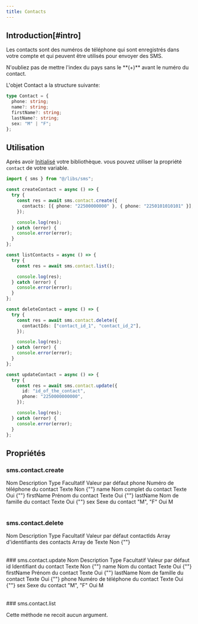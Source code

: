 ```yaml
---
title: Contacts
---
```



## Introduction[#intro]

Les contacts sont des numéros de téléphone qui sont enregistrés dans votre compte et qui peuvent être utilisés pour envoyer des SMS.

<Callout type="warning" emoji="⚠️">
  N'oubliez pas de mettre l'index du pays sans le **(+)** avant le numéro du
  contact.
</Callout>

L'objet Contact a la structure suivante:

```ts
type Contact = {
  phone: string;
  name?: string;
  firstName?: string;
  lastName?: string;
  sex: "M" | "F";
};
```

## Utilisation

Après avoir [Initialisé](/libs/js/get-started/#init) votre bibliothèque.
vous pouvez utiliser la propriété `contact` de votre variable.

```ts filename="/api/contact" showLineNumbers {1,5-7,17,27-29,39-42}
import { sms } from "@/libs/sms";

const createContact = async () => {
  try {
    const res = await sms.contact.create({
      contacts: [{ phone: "22500000000" }, { phone: "2250101010101" }],
    });

    console.log(res);
  } catch (error) {
    console.error(error);
  }
};

const listContacts = async () => {
  try {
    const res = await sms.contact.list();

    console.log(res);
  } catch (error) {
    console.error(error);
  }
};

const deleteContact = async () => {
  try {
    const res = await sms.contact.delete({
      contactIds: ["contact_id_1", "contact_id_2"],
    });

    console.log(res);
  } catch (error) {
    console.error(error);
  }
};

const updateContact = async () => {
  try {
    const res = await sms.contact.update({
      id: "id_of_the_contact",
      phone: "2250000000000",
    });

    console.log(res);
  } catch (error) {
    console.error(error);
  }
};
```

## Propriétés

### sms.contact.create

<Table style={{ marginTop: 20 }}>
  <thead>
    <Table.Tr>
      <Table.Th>Nom</Table.Th>
      <Table.Th>Description</Table.Th>
      <Table.Th>Type</Table.Th>
      <Table.Th>Facultatif</Table.Th>
      <Table.Th>Valeur par défaut</Table.Th>
    </Table.Tr>
  </thead>
  <tbody>
    <Table.Tr>
      <Table.Td>phone</Table.Td>
      <Table.Td>Numéro de téléphone du contact</Table.Td>
      <Table.Td>Texte</Table.Td>
      <Table.Td>Non</Table.Td>
      <Table.Td>{""}</Table.Td>
    </Table.Tr>
    <Table.Tr>
      <Table.Td>name</Table.Td>
      <Table.Td>Nom complet du contact</Table.Td>
      <Table.Td>Texte</Table.Td>
      <Table.Td>Oui</Table.Td>
      <Table.Td>{""}</Table.Td>
    </Table.Tr>
    <Table.Tr>
      <Table.Td>firstName</Table.Td>
      <Table.Td>Prénom du contact</Table.Td>
      <Table.Td>Texte</Table.Td>
      <Table.Td>Oui</Table.Td>
      <Table.Td>{""}</Table.Td>
    </Table.Tr>
    <Table.Tr>
      <Table.Td>lastName</Table.Td>
      <Table.Td>Nom de famille du contact</Table.Td>
      <Table.Td>Texte</Table.Td>
      <Table.Td>Oui</Table.Td>
      <Table.Td>{""}</Table.Td>
    </Table.Tr>
    <Table.Tr>
      <Table.Td>sex</Table.Td>
      <Table.Td>Sexe du contact</Table.Td>
      <Table.Td>"M", "F"</Table.Td>
      <Table.Td>Oui</Table.Td>
      <Table.Td>M</Table.Td>
    </Table.Tr>
  </tbody>
</Table>

### sms.contact.delete

<Table style={{ marginTop: 20 }}>
  <thead>
    <Table.Tr>
      <Table.Th>Nom</Table.Th>
      <Table.Th>Description</Table.Th>
      <Table.Th>Type</Table.Th>
      <Table.Th>Facultatif</Table.Th>
      <Table.Th>Valeur par défaut</Table.Th>
    </Table.Tr>
  </thead>
  <tbody>
    <Table.Tr>
      <Table.Td>contactIds</Table.Td>
      <Table.Td>Array d'identifiants des contacts</Table.Td>
      <Table.Td>Array de Texte</Table.Td>
      <Table.Td>Non</Table.Td>
      <Table.Td>{""}</Table.Td>
    </Table.Tr>
  </tbody>
</Table>
### sms.contact.update

<Table style={{ marginTop: 20 }}>
  <thead>
    <Table.Tr>
      <Table.Th>Nom</Table.Th>
      <Table.Th>Description</Table.Th>
      <Table.Th>Type</Table.Th>
      <Table.Th>Facultatif</Table.Th>
      <Table.Th>Valeur par défaut</Table.Th>
    </Table.Tr>
  </thead>
  <tbody>
    <Table.Tr>
      <Table.Td>id</Table.Td>
      <Table.Td>Identifiant du contact</Table.Td>
      <Table.Td>Texte</Table.Td>
      <Table.Td>Non</Table.Td>
      <Table.Td>{""}</Table.Td>
    </Table.Tr>
    <Table.Tr>
      <Table.Td>name</Table.Td>
      <Table.Td>Nom du contact</Table.Td>
      <Table.Td>Texte</Table.Td>
      <Table.Td>Oui</Table.Td>
      <Table.Td>{""}</Table.Td>
    </Table.Tr>
    <Table.Tr>
      <Table.Td>firstName</Table.Td>
      <Table.Td>Prénom du contact</Table.Td>
      <Table.Td>Texte</Table.Td>
      <Table.Td>Oui</Table.Td>
      <Table.Td>{""}</Table.Td>
    </Table.Tr>
    <Table.Tr>
      <Table.Td>lastName</Table.Td>
      <Table.Td>Nom de famille du contact</Table.Td>
      <Table.Td>Texte</Table.Td>
      <Table.Td>Oui</Table.Td>
      <Table.Td>{""}</Table.Td>
    </Table.Tr>
    <Table.Tr>
      <Table.Td>phone</Table.Td>
      <Table.Td>Numéro de téléphone du contact</Table.Td>
      <Table.Td>Texte</Table.Td>
      <Table.Td>Oui</Table.Td>
      <Table.Td>{""}</Table.Td>
    </Table.Tr>
    <Table.Tr>
      <Table.Td>sex</Table.Td>
      <Table.Td>Sexe du contact</Table.Td>
      <Table.Td>"M", "F"</Table.Td>
      <Table.Td>Oui</Table.Td>
      <Table.Td>M</Table.Td>
    </Table.Tr>
  </tbody>
</Table>
### sms.contact.list

Cette méthode ne recoit aucun argument.
